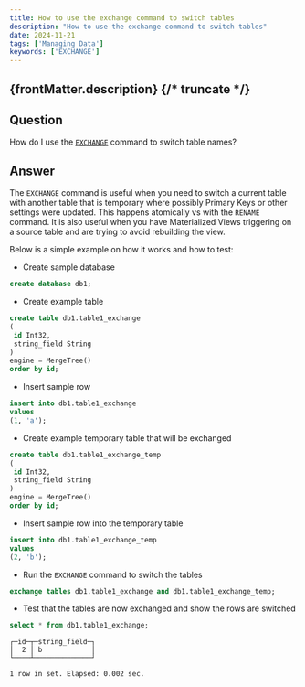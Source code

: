 ```yaml
---
title: How to use the exchange command to switch tables
description: "How to use the exchange command to switch tables"
date: 2024-11-21
tags: ['Managing Data']
keywords: ['EXCHANGE']
---
```


{frontMatter.description}
{/* truncate */}
---

## Question

How do I use the [`EXCHANGE`](/sql-reference/statements/exchange) command to switch table names?

## Answer

The `EXCHANGE` command is useful when you need to switch a current table with another table that is temporary where possibly Primary Keys or other settings were updated.
This happens atomically vs with the `RENAME` command.
It is also useful when you have Materialized Views triggering on a source table and are trying to avoid rebuilding the view.

Below is a simple example on how it works and how to test:
- Create sample database
```sql
create database db1;
```
- Create example table
```sql
create table db1.table1_exchange
(
 id Int32,
 string_field String
)
engine = MergeTree()
order by id;
```
- Insert sample row
```sql
insert into db1.table1_exchange
values
(1, 'a');
```
- Create example temporary table that will be exchanged
```sql
create table db1.table1_exchange_temp
(
 id Int32,
 string_field String
)
engine = MergeTree()
order by id;
```
- Insert sample row into the temporary table
```sql
insert into db1.table1_exchange_temp
values
(2, 'b');
```
- Run the `EXCHANGE` command to switch the tables
```sql
exchange tables db1.table1_exchange and db1.table1_exchange_temp;
```
- Test that the tables are now exchanged and show the rows are switched
```sql
select * from db1.table1_exchange;
```

```text
┌─id─┬─string_field─┐
│  2 │ b            │
└────┴──────────────┘

1 row in set. Elapsed: 0.002 sec. 
```
